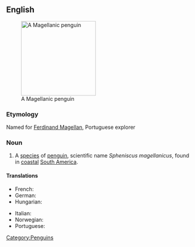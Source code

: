 ==English==
{{wikipedia}}
[[Image:Magellanic-penguin02.jpg|200px|thumb|right|A Magellanic penguin]]

===Etymology===
Named for [[w:Ferdinand Magellan|Ferdinand Magellan]], Portuguese explorer

===Noun===
{{en-noun|sg=[[Magellanic]] [[penguin]]}}

# A [[species]] of [[penguin]], scientific name ''Spheniscus magellanicus'', found in [[coastal]] [[South America]]. 

====Translations====
{{trans-top|Penguin}}
* French: {{t|fr|manchot de Magellan|m}}
* German: {{t|de|Magellan-Pinguin|m}}
* Hungarian: {{t|hu|Magellán-pingvin }}
{{trans-mid}}
* Italian: {{t|it|pinguino di Magellano|m}}
* Norwegian: {{t|no|Magellanpingvin}}
* Portuguese: {{t|pt|pinguim-de-magalhães }}
{{trans-bottom}}

[[Category:Penguins]]